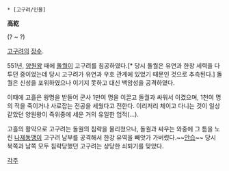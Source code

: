  * [고구려/인물]

'''高紇'''

(? ~ ?)

[[고구려]]의 [[장수]].

551년, [[양원왕]] 때에 [[돌궐]]이 고구려를 침공하였다.[* 당시 돌궐은 유연과 한창 세력을 다투던 중이었는데 당시 고구려가 유연과 우호 관계에 있었기 때문인 것으로 추측된다.] 돌궐은 신성을 포위하였으나 이기지 못하고 대신 백암성을 공격하였다.

이때에 고흘은 왕명을 받들어 군사 1만여 명을 이끌고 돌궐과 싸워서 이겼으며, 1천여 명의 적을 죽이거나 사로잡는 전공을 세웠다고 전한다. 이리저리 체이고 다니는 것이 일상같았던 양원왕이 즉위중에 세운 거의 유일한 업적(...).

고흘의 활약으로 고구려는 돌궐의 침략을 물리쳤으나, 돌궐과 싸우는 와중에 그 틈을 노린 [[나제동맹]]이 고구려 남부를 공격해서 한강 유역을 빼앗가 가버렸다.~~[[안습]]~~  당시 북쪽과 남쪽 모두 침략당했던 고구려는 상당한 쇠퇴기를 맞았다.

[[각주]] 
